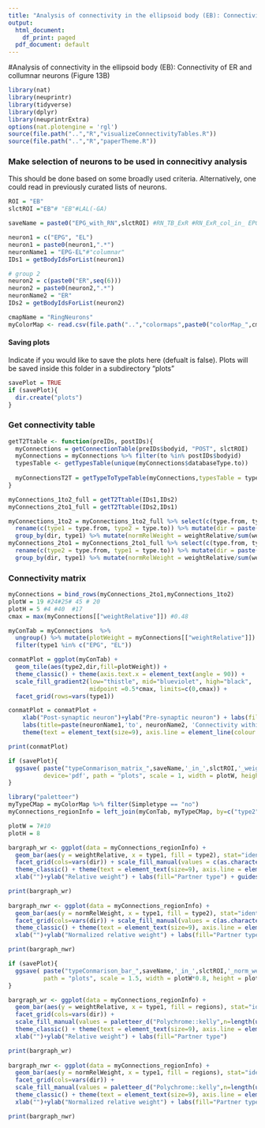 ```yaml
---
title: "Analysis of connectivity in the ellipsoid body (EB): Connectivity of ER and collumnar neurons"
output:
  html_document:
    df_print: paged
  pdf_document: default
---
```


#Analysis of connectivity in the ellipsoid body (EB): Connectivity of ER and collumnar neurons (Figure 13B)

```r
library(nat)
library(neuprintr)
library(tidyverse)
library(dplyr)
library(neuprintrExtra)
options(nat.plotengine = 'rgl')
source(file.path("..","R","visualizeConnectivityTables.R"))
source(file.path("..","R","paperTheme.R"))


```

### Make selection of neurons to be used in connecitivy analysis
This should be done based on some broadly used criteria. Alternatively, one could read in previously curated lists of neurons.
```r
ROI = "EB"
slctROI ="EB"# "EB"#LAL(-GA)

saveName = paste0("EPG_with_RN",slctROI) #RN_TB_ExR #RN_ExR_col_in_ EPG-EL_with_RN

neuron1 = c("EPG", "EL")
neuron1 = paste0(neuron1,".*")
neuronName1 = "EPG-EL"#"columnar"
IDs1 = getBodyIdsForList(neuron1)

# group 2
neuron2 = c(paste0("ER",seq(6)))
neuron2 = paste0(neuron2,".*")
neuronName2 = "ER"
IDs2 = getBodyIdsForList(neuron2)

cmapName = "RingNeurons"
myColorMap <- read.csv(file.path("..","colormaps",paste0("colorMap_",cmapName,".csv")))
```

#### Saving plots
Indicate if you would like to save the plots here (defualt is false). Plots will be saved inside this folder in a subdirectory "plots"
```r
savePlot = TRUE
if (savePlot){
  dir.create("plots")
}
```

### Get connectivity table
```r
getT2Ttable <- function(preIDs, postIDs){
  myConnections = getConnectionTable(preIDs$bodyid, "POST", slctROI)
  myConnections = myConnections %>% filter(to %in% postIDs$bodyid) 
  typesTable <- getTypesTable(unique(myConnections$databaseType.to))
  
  myConnectionsT2T = getTypeToTypeTable(myConnections,typesTable = typesTable)
}
```

```r
myConnections_1to2_full = getT2Ttable(IDs1,IDs2)
myConnections_2to1_full = getT2Ttable(IDs2,IDs1)
```

```r
myConnections_1to2 = myConnections_1to2_full %>% select(c(type.from, type.to, weightRelative, weight)) %>% 
  rename(c(type1 = type.from, type2 = type.to)) %>% mutate(dir = paste("to",neuronName2)) %>%
  group_by(dir, type1) %>% mutate(normRelWeight = weightRelative/sum(weightRelative))
myConnections_2to1 = myConnections_2to1_full %>% select(c(type.from, type.to, weightRelative, weight)) %>% 
  rename(c(type2 = type.from, type1 = type.to)) %>% mutate(dir = paste("from",neuronName2)) %>%
  group_by(dir, type1) %>% mutate(normRelWeight = weightRelative/sum(weightRelative))
```

### Connectivity matrix
```r
myConnections = bind_rows(myConnections_2to1,myConnections_1to2)
plotW = 19 #24#25# 45 # 20
plotH = 5 #4 #40  #17
cmax = max(myConnections[["weightRelative"]]) #0.48

myConTab = myConnections  %>% 
  ungroup() %>% mutate(plotWeight = myConnections[["weightRelative"]]) %>% 
  filter(type1 %in% c("EPG", "EL"))

conmatPlot = ggplot(myConTab) + 
  geom_tile(aes(type2,dir,fill=plotWeight)) + 
  theme_classic() + theme(axis.text.x = element_text(angle = 90)) +
  scale_fill_gradient2(low="thistle", mid="blueviolet", high="black", 
                       midpoint =0.5*cmax, limits=c(0,cmax)) +
  facet_grid(rows=vars(type1))

conmatPlot = conmatPlot +
    xlab("Post-synaptic neuron")+ylab("Pre-synaptic neuron") + labs(fill="weightRelative") +
    labs(title=paste(neuronName1,'to', neuronName2, 'Connectivity within', slctROI, sep=' ')) +
    theme(text = element_text(size=9), axis.line = element_line(colour = 'black', size = .3))

print(conmatPlot)

if (savePlot){
  ggsave( paste("typeConmarison_matrix_",saveName,'_in_',slctROI,'_weightRelative.pdf', sep=''), plot = conmatPlot,
          device='pdf', path = "plots", scale = 1, width = plotW, height = plotH, units ="cm", dpi = 600, limitsize = TRUE)
}

```


```r
library("paletteer")
myTypeCMap = myColorMap %>% filter(Simpletype == "no")
myConnections_regionInfo = left_join(myConTab, myTypeCMap, by=c("type2" = "Type")) %>% mutate()

plotW = 7#10
plotH = 8

bargraph_wr <- ggplot(data = myConnections_regionInfo) + 
  geom_bar(aes(y = weightRelative, x = type1, fill = type2), stat="identity") + 
  facet_grid(cols=vars(dir)) + scale_fill_manual(values = c(as.character(myTypeCMap$hex))) +
  theme_classic() + theme(text = element_text(size=9), axis.line = element_line(colour = 'black', size = .3)) +
  xlab("")+ylab("Relative weight") + labs(fill="Partner type") + guides(fill=guide_legend(ncol=2))

print(bargraph_wr)
  
bargraph_nwr <- ggplot(data = myConnections_regionInfo) + 
  geom_bar(aes(y = normRelWeight, x = type1, fill = type2), stat="identity") + 
  facet_grid(cols=vars(dir)) + scale_fill_manual(values = c(as.character(myTypeCMap$hex))) +
  theme_classic() + theme(text = element_text(size=9), axis.line = element_line(colour = 'black', size = .3)) +
  xlab("")+ylab("Normalized relative weight") + labs(fill="Partner type") + guides(fill=guide_legend(ncol=2))

print(bargraph_nwr)

if (savePlot){
  ggsave( paste("typeConmarison_bar_",saveName,'_in_',slctROI,'_norm_weightRelative.pdf', sep=''), plot = bargraph_nwr, device='pdf',
          path = "plots", scale = 1.5, width = plotW*0.8, height = plotH*0.8, units ="cm", dpi = 600, limitsize = TRUE)
}
```

```r
bargraph_wr <- ggplot(data = myConnections_regionInfo) + 
  geom_bar(aes(y = weightRelative, x = type1, fill = regions), stat="identity") + 
  facet_grid(cols=vars(dir)) + 
  scale_fill_manual(values = paletteer_d("Polychrome::kelly",n=length(unique(myColorMap$regions)))) +
  theme_classic() + theme(text = element_text(size=9), axis.line = element_line(colour = 'black', size = .3)) +
  xlab("")+ylab("Relative weight") + labs(fill="Partner type")

print(bargraph_wr)
  
bargraph_nwr <- ggplot(data = myConnections_regionInfo) + 
  geom_bar(aes(y = normRelWeight, x = type1, fill = regions), stat="identity") + 
  facet_grid(cols=vars(dir)) + 
  scale_fill_manual(values = paletteer_d("Polychrome::kelly",n=length(unique(myColorMap$regions)))) +
  theme_classic() + theme(text = element_text(size=9), axis.line = element_line(colour = 'black', size = .3)) +
  xlab("")+ylab("Normalized relative weight") + labs(fill="Partner type")

print(bargraph_nwr)
```
